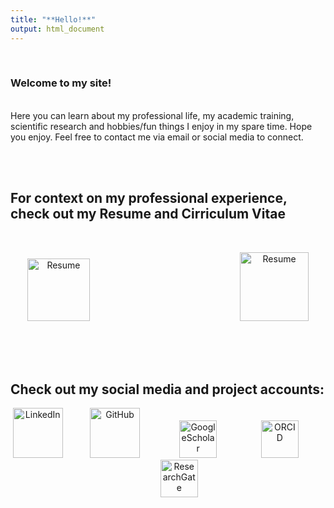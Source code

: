 ---
title: "**Hello!**"
output: html_document
---

```{=html}
<script>
   $(document).ready(function() {
     $head = $('#header');
     $head.prepend('<img src=\"Images/HeadshotFormal.JPG\" style=\"float: right;width: 250px;border-color: black; border-radius: 40px;padding:20px\"/>')
   });
</script>
```
\

### **Welcome to my site!** 

\
Here you can learn about my professional life, my academic training, scientific research and hobbies/fun things I enjoy in my spare time. Hope you enjoy. Feel free to contact me via email or social media to connect.

\
\

## **For context on my professional experience, check out my Resume and Cirriculum Vitae**

\

<center>

[![Resume](Images/ResumeIcon.jpg){width="100"}](Images/Resume.pdf)                                                             [![Resume](Images/CVIcon.jpg){width="110"}](Images/CV.pdf)

</center>
\
\
\

## **Check out my social media and project accounts**:

<center>

[![LinkedIn](Images/linkedinlogo.jpg){width="80"}](https://www.linkedin.com/in/benjamin-p-richardson-phd-11009938/)           [![GitHub](Images/Gitlogo.png){width="80"}](https://https://github.com/richar3636)                [![GoogleScholar](Images/gscholar.png){width="60"}](https://scholar.google.com/citations?user=e4Q4FIAAAAAJ&hl=en)                  [![ORCID](Images/Orcidlogo.png){width="60"}](https://orcid.org/0000-0002-7261-3223)                    [![ResearchGate](Images/researchgate.png){width="60"}](https://www.researchgate.net/profile/Benjamin-Richardson-3)

</center>

```{=html}
<!-- For more information about simple R Markdown websites, please read the documentation at https://bookdown.org/yihui/rmarkdown/rmarkdown-site.html.

Please also note that simple R Markdown sites are _not_ based on **blogdown**. They are probably good for websites with only a few Rmd documents. For larger-scale and more sophisticated websites (such as blogs), you may want to use **blogdown** instead: https://github.com/rstudio/blogdown.
-->
```
